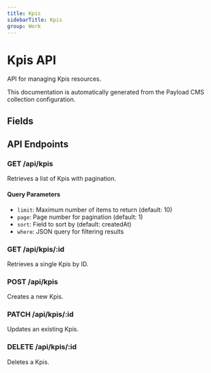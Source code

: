 ```yaml
---
title: Kpis
sidebarTitle: Kpis
group: Work
---
```



# Kpis API

API for managing Kpis resources.

<Callout type="info">
  This documentation is automatically generated from the Payload CMS collection configuration.
</Callout>


## Fields

<TSDoc code="interface Kpis {
  name: string;
  goals?: any;
}" />




## API Endpoints

### GET /api/kpis
Retrieves a list of Kpis with pagination.

#### Query Parameters
- `limit`: Maximum number of items to return (default: 10)
- `page`: Page number for pagination (default: 1)
- `sort`: Field to sort by (default: createdAt)
- `where`: JSON query for filtering results

### GET /api/kpis/:id
Retrieves a single Kpis by ID.

### POST /api/kpis
Creates a new Kpis.

### PATCH /api/kpis/:id
Updates an existing Kpis.

### DELETE /api/kpis/:id
Deletes a Kpis.

